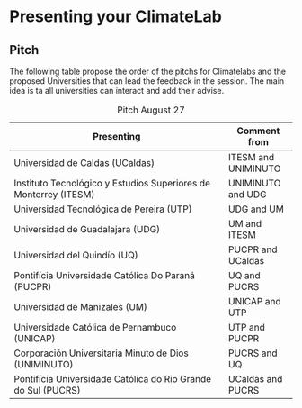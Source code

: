 # Presenting your ClimateLab {#pitch}

## Pitch

The following table propose the order of the pitchs for Climatelabs and the proposed Universities that can lead the feedback in the session. The main idea is ta all universities can interact and add their advise.

| Presenting                                                       | Comment from        |
|------------------------------------------------------------------|---------------------|
| Universidad de Caldas (UCaldas)                                  | ITESM and UNIMINUTO |
| Instituto Tecnológico y Estudios Superiores de Monterrey (ITESM) | UNIMINUTO and UDG   |
| Universidad Tecnológica de Pereira (UTP)                         | UDG and UM          |
| Universidad de Guadalajara (UDG)                                 | UM and ITESM        |
| Universidad del Quindío (UQ)                                     | PUCPR and UCaldas   |
| Pontifícia Universidade Católica Do Paraná (PUCPR)               | UQ and PUCRS        |
| Universidad de Manizales (UM)                                    | UNICAP and UTP      |
| Universidade Católica de Pernambuco (UNICAP)                     | UTP and PUCPR       |
| Corporación Universitaria Minuto de Dios (UNIMINUTO)             | PUCRS and UQ        |
| Pontifícia Universidade Católica do Rio Grande do Sul (PUCRS)    | UCaldas and PUCRS   |

: Pitch August 27
